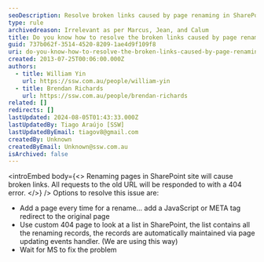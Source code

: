```yaml
---
seoDescription: Resolve broken links caused by page renaming in SharePoint sites using JavaScript or custom 404 pages, or wait for Microsoft to address the issue.
type: rule
archivedreason: Irrelevant as per Marcus, Jean, and Calum
title: Do you know how to resolve the broken links caused by page renaming?
guid: 737b062f-3514-4520-8209-1ae4d9f109f8
uri: do-you-know-how-to-resolve-the-broken-links-caused-by-page-renaming
created: 2013-07-25T00:06:00.000Z
authors:
  - title: William Yin
    url: https://ssw.com.au/people/william-yin
  - title: Brendan Richards
    url: https://ssw.com.au/people/brendan-richards
related: []
redirects: []
lastUpdated: 2024-08-05T01:43:33.000Z
lastUpdatedBy: Tiago Araújo [SSW]
lastUpdatedByEmail: tiagov8@gmail.com
createdBy: Unknown
createdByEmail: Unknown@ssw.com.au
isArchived: false
---
```


<introEmbed
  body={<>
Renaming pages in SharePoint site will cause broken links. All requests to the old URL will be responded to with a 404 error.
  </>}
/>
Options to resolve this issue are:

* Add a page every time for a rename... add a JavaScript or META tag redirect to the original page
* Use custom 404 page to look at a list in SharePoint, the list contains all the renaming records, the records are automatically maintained via page updating events handler. (We are using this way)
* Wait for MS to fix the problem
